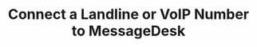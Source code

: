 ---
title: "Connect a Landline or VoIP Number to MessageDesk"
description: "Learn how to connect an existing landline or VoIP-connected number to MessageDesk for text messaging."
---